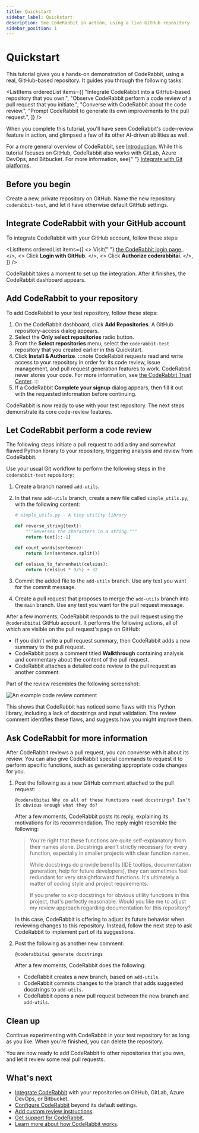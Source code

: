 ```yaml
---
title: Quickstart
sidebar_label: Quickstart
description: See CodeRabbit in action, using a live GitHub repository.
sidebar_position: 1
---
```



# Quickstart

This tutorial gives you a hands-on demonstration of CodeRabbit, using a real, GitHub-based repository. It guides you through the following tasks:

<ListItems
	orderedList
	items={[
		"Integrate CodeRabbit into a GitHub-based repository that you own.",
		"Observe CodeRabbit perform a code review of a pull request that you initiate.",
		"Converse with CodeRabbit about the code review.",
		"Prompt CodeRabbit to generate its own improvements to the pull request.",
	]}
/>

When you complete this tutorial, you'll have seen CodeRabbit's code-review feature in action, and glimpsed a few of its other AI-driven abilities as well.

<InfoBox>
	For a more general overview of CodeRabbit, see <a href="/">Introduction</a>.
</InfoBox>

<Note>
	While this tutorial focuses on GitHub, CodeRabbit also works with GitLab,
	Azure DevOps, and Bitbucket. For more information, see{" "}
	<a href="/platforms/">Integrate with Git platforms</a>.
</Note>

## Before you begin

Create a new, private repository on GitHub. Name the new repository `coderabbit-test`, and let it have otherwise default GitHub settings.

## Integrate CodeRabbit with your GitHub account

To integrate CodeRabbit with your GitHub account, follow these steps:

<ListItems
	orderedList
	items={[
		<>
			Visit{" "}
			<a href="https://app.coderabbit.ai/login?free-trial">
				the CodeRabbit login page
			</a>
			.
		</>,
		<>
			Click <strong>Login with GitHub</strong>.
		</>,
		<>
			Click <strong>Authorize coderabbitai</strong>.
		</>,
	]}
/>

CodeRabbit takes a moment to set up the integration. After it finishes, the CodeRabbit dashboard appears.

## Add CodeRabbit to your repository

To add CodeRabbit to your test repository, follow these steps:

1. On the CodeRabbit dashboard, click **Add Repositories**. A GitHub repository-access dialog appears.
1. Select the **Only select repositories** radio button.
1. From the **Select repositories** menu, select the `coderabbit-test` repository that you created earlier in this Quickstart.
1. Click **Install & Authorize**.
   :::note
   CodeRabbit requests read and write access to your repository in order for its code review, issue management, and pull request generation features to work. CodeRabbit never stores your code. For more information, see [the CodeRabbit Trust Center](https://trust.coderabbit.ai).
   :::
1. If a CodeRabbit **Complete your signup** dialog appears, then fill it out with the requested information before continuing.

CodeRabbit is now ready to use with your test repository. The next steps demonstrate its core code-review features.

## Let CodeRabbit perform a code review

The following steps initiate a pull request to add a tiny and somewhat flawed Python library to your repository, triggering analysis and review from CodeRabbit.

Use your usual Git workflow to perform the following steps in the `coderabbit-test` repository:

1. Create a branch named `add-utils`.

1. In that new `add-utils` branch, create a new file called `simple_utils.py`, with the following content:

   ```python
   # simple_utils.py - A tiny utility library

   def reverse_string(text):
       """Reverses the characters in a string."""
       return text[::-1]

   def count_words(sentence):
       return len(sentence.split())

   def celsius_to_fahrenheit(celsius):
       return (celsius * 9/5) + 32
   ```

1. Commit the added file to the `add-utils` branch. Use any text you want for the commit message.

1. Create a pull request that proposes to merge the `add-utils` branch into the `main` branch. Use any text you want for the pull request message.

After a few moments, CodeRabbit responds to the pull request using the `@coderabbitai` GitHub account. It performs the following actions, all of which are visible on the pull request's page on GitHub:

- If you didn't write a pull request summary, then CodeRabbit adds a new summary to the pull request.
- CodeRabbit posts a comment titled **Walkthrough** containing analysis and commentary about the content of the pull request.
- CodeRabbit attaches a detailed code review to the pull request as another comment.

Part of the review resembles the following screenshot:

![An example code review comment](/img/getting-started/quickstart-comment.png)

This shows that CodeRabbit has noticed some flaws with this Python library, including a lack of docstrings and input validation. The review comment identifies these flaws, and suggests how you might improve them.

## Ask CodeRabbit for more information

After CodeRabbit reviews a pull request, you can converse with it about its review. You can also give CodeRabbit special commands to request it to perform specific functions, such as generating appropriate code changes for you.

1. Post the following as a new GitHub comment attached to the pull request:

   ```text
   @coderabbitai Why do all of these functions need docstrings? Isn't it obvious enough what they do?
   ```

   After a few moments, CodeRabbit posts its reply, explaining its motivations for its recommendation. The reply might resemble the following:

   > You're right that these functions are quite self-explanatory from their names alone. Docstrings aren't strictly necessary for every function, especially in smaller projects with clear function names.
   >
   > While docstrings do provide benefits (IDE tooltips, documentation generation, help for future developers), they can sometimes feel redundant for very straightforward functions. It's ultimately a matter of coding style and project requirements.
   >
   > If you prefer to skip docstrings for obvious utility functions in this project, that's perfectly reasonable. Would you like me to adjust my review approach regarding documentation for this repository?

   In this case, CodeRabbit is offering to adjust its future behavior when reviewing changes to this repository. Instead, follow the next step to ask CodeRabbit to implement part of its suggestions.

1. Post the following as another new comment:

   ```text
   @coderabbitai generate docstrings
   ```

   After a few moments, CodeRabbit does the following:

   - CodeRabbit creates a new branch, based on `add-utils`.
   - CodeRabbit commits changes to the branch that adds suggested docstrings to `add-utils`.
   - CodeRabbit opens a new pull request between the new branch and `add-utils`.

## Clean up

Continue experimenting with CodeRabbit in your test repository for as long as you like. When you're finished, you can delete the repository.

You are now ready to add CodeRabbit to other repositories that you own, and let it review some real pull requests.

## What's next

- [Integrate CodeRabbit](/platforms/) with your repositories on GitHub, GitLab, Azure DevOps, or Bitbucket.
- [Configure CodeRabbit](/getting-started/configure-coderabbit) beyond its default settings.
- [Add custom review instructions](/guides/review-instructions).
- [Get support for CodeRabbit](/getting-started/support).
- [Learn more about how CodeRabbit works](/overview/why-coderabbit).
